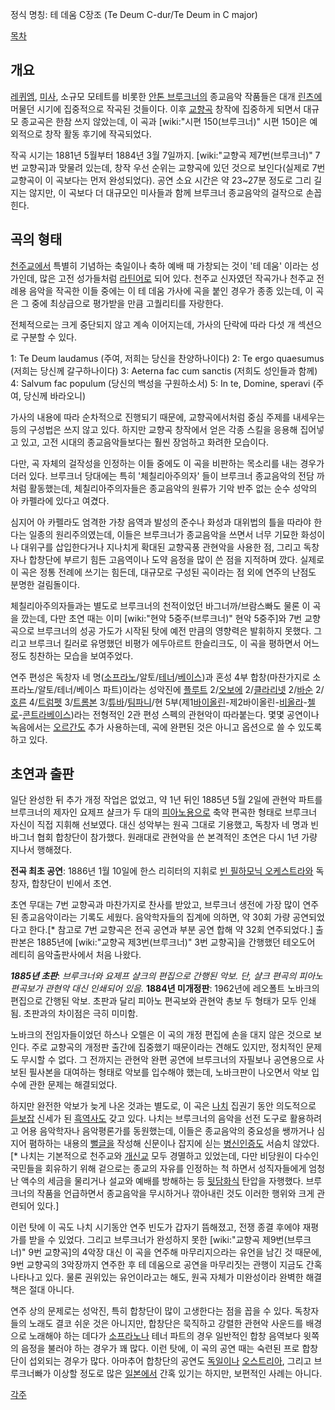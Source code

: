 정식 명칭: 테 데움 C장조
(Te Deum C-dur/Te Deum in C major)

[[목차]]

== 개요 ==
[[레퀴엠]], [[미사]], 소규모 모테트를 비롯한 [[안톤 브루크너]]의 종교음악 작품들은 대개 [[린츠]]에 머물던 시기에 집중적으로 작곡된 것들이다. 이후 [[교향곡]] 창작에 집중하게 되면서 대규모 종교곡은 한참 쓰지 않았는데, 이 곡과 [wiki:"시편 150(브루크너)" 시편 150]은 예외적으로 창작 활동 후기에 작곡되었다.

작곡 시기는 1881년 5월부터 1884년 3월 7일까지. [wiki:"교향곡 제7번(브루크너)" 7번 교향곡]과 맞물려 있는데, 창작 우선 순위는 교향곡에 있던 것으로 보인다(실제로 7번 교향곡이 이 곡보다는 먼저 완성되었다). 공연 소요 시간은 약 23~27분 정도로 그리 길지는 않지만, 이 곡보다 더 대규모인 미사들과 함께 브루크너 종교음악의 걸작으로 손꼽힌다. 

== 곡의 형태 ==
[[천주교]]에서 특별히 기념하는 축일이나 축하 예배 때 가창되는 것이 '테 데움' 이라는 성가인데, 많은 고전 성가들처럼 [[라틴어]]로 되어 있다. 천주교 신자였던 작곡가나 천주교 전례용 음악을 작곡한 이들 중에는 이 테 데움 가사에 곡을 붙인 경우가 종종 있는데, 이 곡은 그 중에 최상급으로 평가받을 만큼 고퀄리티를 자랑한다.

전체적으로는 크게 중단되지 않고 계속 이어지는데, 가사의 단락에 따라 다섯 개 섹션으로 구분할 수 있다.

1: Te Deum laudamus (주여, 저희는 당신을 찬양하나이다)
2: Te ergo quaesumus (저희는 당신께 갈구하나이다)
3: Aeterna fac cum sanctis (저희도 성인들과 함께)
4: Salvum fac populum (당신의 백성을 구원하소서)
5: In te, Domine, speravi (주여, 당신께 바라오니)

가사의 내용에 따라 순차적으로 진행되기 때문에, 교향곡에서처럼 중심 주제를 내세우는 등의 구성법은 쓰지 않고 있다. 하지만 교향곡 창작에서 얻은 각종 스킬을 응용해 집어넣고 있고, 고전 시대의 종교음악들보다는 훨씬 장엄하고 화려한 모습이다.

다만, 곡 자체의 걸작성을 인정하는 이들 중에도 이 곡을 비판하는 목소리를 내는 경우가 더러 있다. 브루크너 당대에는 특히 '체칠리아주의자' 들이 브루크너 종교음악의 전담 까처럼 활동했는데, 체칠리아주의자들은 종교음악의 원류가 기악 반주 없는 순수 성악의 아 카펠라에 있다고 여겼다.

심지어 아 카펠라도 엄격한 가창 음역과 발성의 준수나 화성과 대위법의 틀을 따라야 한다는 일종의 원리주의였는데, 이들은 브루크너가 종교음악을 쓰면서 너무 기묘한 화성이나 대위구를 삽입한다거나 지나치게 확대된 교향곡풍 관현악을 사용한 점, 그리고 독창자나 합창단에 부르기 힘든 고음역이나 도약 음정을 많이 쓴 점을 지적하며 깠다. 실제로 이 곡은 정통 전례에 쓰기는 힘든데, 대규모로 구성된 곡이라는 점 외에 연주의 난점도 분명한 걸림돌이다.

체칠리아주의자들과는 별도로 브루크너의 천적이었던 바그너까/브람스빠도 물론 이 곡을 깠는데, 다만 초연 때는 이미 [wiki:"현악 5중주(브루크너)" 현악 5중주]와 7번 교향곡으로 브루크너의 성공 가도가 시작된 탓에 예전 만큼의 영향력은 발휘하지 못했다. 그리고 브루크너 킬러로 유명했던 비평가 에두아르트 한슬리크도, 이 곡을 평하면서 어느 정도 칭찬하는 모습을 보여주었다.

연주 편성은 독창자 네 명([[소프라노]]/알토/[[테너]]/[[베이스]])과 혼성 4부 합창(마찬가지로 소프라노/알토/테너/베이스 파트)이라는 성악진에 [[플루트]] 2/[[오보에]] 2/[[클라리넷]] 2/[[바순]] 2/[[호른]] 4/[[트럼펫]] 3/[[트롬본]] 3/[[튜바]]/[[팀파니]]/현 5부(제1[[바이올린]]-제2바이올린-[[비올라]]-[[첼로]]-[[콘트라베이스]])라는 전형적인 2관 편성 스펙의 관현악이 따라붙는다. 몇몇 공연이나 녹음에서는 [[오르간]]도 추가 사용하는데, 곡에 완편된 것은 아니고 옵션으로 쓸 수 있도록 하고 있다.

== 초연과 출판 ==
일단 완성한 뒤 추가 개정 작업은 없었고, 약 1년 뒤인 1885년 5월 2일에 관현악 파트를 브루크너의 제자인 요제프 샬크가 두 대의 [[피아노]]용으로 축약 편곡한 형태로 브루크너 자신이 직접 지휘해 선보였다. 대신 성악부는 원곡 그대로 기용했고, 독창자 네 명과 빈 바그너 협회 합창단이 참가했다. 원래대로 관현악을 쓴 본격적인 초연은 다시 1년 가량 지나서 행해졌다.

'''전곡 최초 공연''': 1886년 1월 10일에 한스 리히터의 지휘로 [[빈 필하모닉 오케스트라]]와 독창자, 합창단이 빈에서 초연.

초연 무대는 7번 교향곡과 마찬가지로 찬사를 받았고, 브루크너 생전에 가장 많이 연주된 종교음악이라는 기록도 세웠다. 음악학자들의 집계에 의하면, 약 30회 가량 공연되었다고 한다.[* 참고로 7번 교향곡은 전곡 공연과 부분 공연 합해 약 32회 연주되었다.] 출판본은 1885년에 [wiki:"교향곡 제3번(브루크너)" 3번 교향곡]을 간행했던 테오도어 레티히 음악출판사에서 처음 나왔다.

'''''1885년 초판''''': ''브루크너와 요제프 샬크의 편집으로 간행된 악보. 단, 샬크 편곡의 피아노 편곡보가 관현악 대신 인쇄되어 있음.''
'''1884년 미개정판''': 1962년에 레오폴트 노바크의 편집으로 간행된 악보. 초판과 달리 피아노 편곡보와 관현악 총보 두 형태가 모두 인쇄됨. 초판과의 차이점은 극히 미미함.

노바크의 전임자들이었던 하스나 오렐은 이 곡의 개정 편집에 손을 대지 않은 것으로 보인다. 주로 교향곡의 개정판 출간에 집중했기 때문이라는 견해도 있지만, 정치적인 문제도 무시할 수 없다. 그 전까지는 관현악 완편 공연에 브루크너의 자필보나 공연용으로 사보된 필사본을 대여하는 형태로 악보를 입수해야 했는데, 노바크판이 나오면서 악보 입수에 관한 문제는 해결되었다.

하지만 완전한 악보가 늦게 나온 것과는 별도로, 이 곡은 [[나치]] 집권기 동안 의도적으로 [[듣보잡]] 신세가 된 [[흑역사]]도 갖고 있다. 나치는 브루크너의 음악을 선전 도구로 활용하려고 어용 음악학자나 음악평론가를 동원했는데, 이들은 종교음악의 중요성을 쌩까거나 심지어 폄하하는 내용의 [[뻘글]]을 작성해 신문이나 잡지에 싣는 [[병신인증]]도 서슴치 않았다.[* 나치는 기본적으로 천주교와 [[개신교]] 모두 경멸하고 있었는데, 다만 비당원이 다수인 국민들을 회유하기 위해 겉으로는 종교의 자유를 인정하는 척 하면서 성직자들에게 엄청난 액수의 세금을 물리거나 설교와 예배를 방해하는 등 [[뒷담화]]식 탄압을 자행했다. 브루크너의 작품을 언급하면서 종교음악을 무시하거나 깎아내린 것도 이러한 행위와 크게 관련되어 있다.]

이런 탓에 이 곡도 나치 시기동안 연주 빈도가 갑자기 뜸해졌고, 전쟁 종결 후에야 재평가를 받을 수 있었다. 그리고 브루크너가 완성하지 못한 [wiki:"교향곡 제9번(브루크너)" 9번 교향곡]의 4악장 대신 이 곡을 연주해 마무리지으라는 유언을 남긴 것 때문에, 9번 교향곡의 3악장까지 연주한 후 테 데움으로 공연을 마무리짓는 관행이 지금도 간혹 나타나고 있다. 물론 권위있는 유언이라고는 해도, 원곡 자체가 미완성이라 완벽한 해결책은 절대 아니다.

연주 상의 문제로는 성악진, 특히 합창단이 많이 고생한다는 점을 꼽을 수 있다. 독창자들의 노래도 결코 쉬운 것은 아니지만, 합창단은 묵직하고 강렬한 관현악 사운드를 배경으로 노래해야 하는 데다가 [[소프라노]]나 테너 파트의 경우 일반적인 합창 음역보다 윗쪽의 음정을 불러야 하는 경우가 꽤 많다. 이런 탓에, 이 곡의 공연 때는 숙련된 프로 합창단이 섭외되는 경우가 많다. 아마추어 합창단의 공연도 [[독일]]이나 [[오스트리아]], 그리고 브루크너빠가 이상할 정도로 많은 [[일본]]에서 간혹 있기는 하지만, 보편적인 사례는 아니다.

[[각주]]
